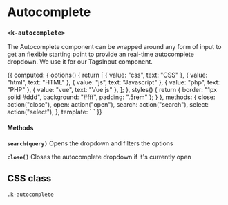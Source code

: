 
<Meta
  title="UI | Interaction / Autocomplete"
  component={Autocomplete}
  decorators={[Padding]}
/>

# Autocomplete
### `<k-autocomplete>`

The Autocomplete component can be wrapped around any form of input to get an flexible starting point to provide an real-time autocomplete dropdown. We use it for our TagsInput component.

<Preview>
  <Story name="Example">
    {{
      computed: {
        options() {
          return [
            { value: "css", text: "CSS" },
            { value: "html", text: "HTML" },
            { value: "js", text: "Javascript" },
            { value: "php", text: "PHP" },
            { value: "vue", text: "Vue.js" },
          ];
        },
        styles() {
          return {
            border: "1px solid #ddd",
            background: "#fff",
            padding: ".5rem"
          };
        }
      },
      methods: {
        close: action("close"),
        open: action("open"),
        search: action("search"),
        select: action("select"),
      },
      template: `
        <k-autocomplete
          ref="autocomplete"
          :options="options"
          @close="close"
          @search="search"
          @select="select"
          @open="open"
        >
          <k-text-input
            :style="styles"
            @input="$refs.autocomplete.search($event)"
          />
        </k-autocomplete>
      `
    }}
  </Story>
</Preview>


<Props of={Autocomplete} />

#### Methods

**`search(query)`**
Opens the dropdown and filters the options

**`close()`**
Closes the autocomplete dropdown if it's currently open

## CSS class

`.k-autocomplete`
